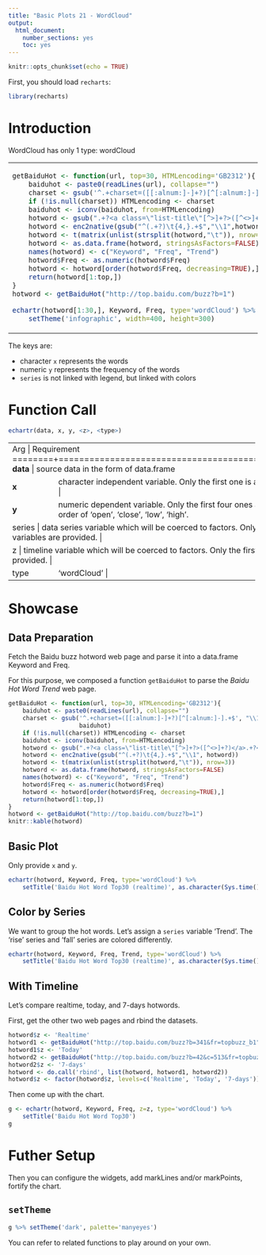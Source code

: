 ```yaml
---
title: "Basic Plots 21 - WordCloud"
output: 
  html_document: 
    number_sections: yes
    toc: yes
---
```


```r
knitr::opts_chunk$set(echo = TRUE)
```

First, you should load `recharts`:
```r
library(recharts)
```

# Introduction

WordCloud has only 1 type: wordCloud

<table id='intro'>
<tr><td>
```r
getBaiduHot <- function(url, top=30, HTMLencoding='GB2312'){
    baiduhot <- paste0(readLines(url), collapse="")
    charset <- gsub('^.+charset=([[:alnum:]-]+?)[^[:alnum:]-].+$', "\\1", baiduhot)
    if (!is.null(charset)) HTMLencoding <- charset
    baiduhot <- iconv(baiduhot, from=HTMLencoding)
    hotword <- gsub(".+?<a class=\"list-title\"[^>]+?>([^<>]+?)</a>.+?<span class=\"icon-(rise|fair|fall)\">(\\d+?)</span>.+?","\\1\t\\3\t\\2\t", baiduhot)
    hotword <- enc2native(gsub("^(.+?)\t{4,}.+$","\\1",hotword))
    hotword <- t(matrix(unlist(strsplit(hotword,"\t")), nrow=3))
    hotword <- as.data.frame(hotword, stringsAsFactors=FALSE)
    names(hotword) <- c("Keyword", "Freq", "Trend")
    hotword$Freq <- as.numeric(hotword$Freq)
    hotword <- hotword[order(hotword$Freq, decreasing=TRUE),]
    return(hotword[1:top,])
}
hotword <- getBaiduHot("http://top.baidu.com/buzz?b=1")

echartr(hotword[1:30,], Keyword, Freq, type='wordCloud') %>% 
    setTheme('infographic', width=400, height=300)
```
</td>
<td>
</table>

The keys are:

- character `x` represents the words
- numeric `y` represents the frequency of the words
- `series` is not linked with legend, but linked with colors

# Function Call

```r
echartr(data, x, y, <z>, <type>)
```

+--------+--------------------------------------------------------------------+
| Arg    |  Requirement                                                       |
+========+====================================================================+
| **data** | source data in the form of data.frame                            |
+--------+--------------------------------------------------------------------+
| **x**  | character independent variable. Only the first one is accepted if multiple variables are provided. |
+--------+--------------------------------------------------------------------+
| **y**  | numeric dependent variable. Only the first four ones are accepted which are arranged in the order of 'open', 'close', 'low', 'high'. |
+--------+--------------------------------------------------------------------+
| series | data series variable which will be coerced to factors. Only the first one is accepted if multiple variables are provided. |
+---------+--------------------------------------------------------------------+
|  z     | timeline variable which will be coerced to factors. Only the first one is accepted if multiple variables are provided. |
+--------+--------------------------------------------------------------------+
| type   | 'wordCloud' |
+--------+--------------------------------------------------------------------+


# Showcase

## Data Preparation

Fetch the Baidu buzz hotword web page and parse it into a data.frame Keyword and Freq.

For this purpose, we composed a function `getBaiduHot` to parse the _Baidu Hot Word Trend_ web page.

```r
getBaiduHot <- function(url, top=30, HTMLencoding='GB2312'){
    baiduhot <- paste0(readLines(url), collapse="")
    charset <- gsub('^.+charset=([[:alnum:]-]+?)[^[:alnum:]-].+$', "\\1", 
                    baiduhot)
    if (!is.null(charset)) HTMLencoding <- charset
    baiduhot <- iconv(baiduhot, from=HTMLencoding)
    hotword <- gsub(".+?<a class=\"list-title\"[^>]+?>([^<>]+?)</a>.+?<span class=\"icon-(rise|fair|fall)\">(\\d+?)</span>.+?","\\1\t\\3\t\\2\t", baiduhot)
    hotword <- enc2native(gsub("^(.+?)\t{4,}.+$","\\1", hotword))
    hotword <- t(matrix(unlist(strsplit(hotword,"\t")), nrow=3))
    hotword <- as.data.frame(hotword, stringsAsFactors=FALSE)
    names(hotword) <- c("Keyword", "Freq", "Trend")
    hotword$Freq <- as.numeric(hotword$Freq)
    hotword <- hotword[order(hotword$Freq, decreasing=TRUE),]
    return(hotword[1:top,])
}
hotword <- getBaiduHot("http://top.baidu.com/buzz?b=1")
knitr::kable(hotword)
```

## Basic Plot

Only provide `x` and `y`.

```r
echartr(hotword, Keyword, Freq, type='wordCloud') %>% 
    setTitle('Baidu Hot Word Top30 (realtime)', as.character(Sys.time()))
```

## Color by Series

We want to group the hot words. Let's assign a `series` variable 'Trend'. The 'rise' series and 'fall' series are colored differently.

```r
echartr(hotword, Keyword, Freq, Trend, type='wordCloud') %>% 
    setTitle('Baidu Hot Word Top30 (realtime)', as.character(Sys.time()))
```

## With Timeline

Let's compare realtime, today, and 7-days hotwords.

First, get the other two web pages and rbind the datasets.

```r
hotword$z <- 'Realtime'
hotword1 <- getBaiduHot("http://top.baidu.com/buzz?b=341&fr=topbuzz_b1")
hotword1$z <- 'Today'
hotword2 <- getBaiduHot("http://top.baidu.com/buzz?b=42&c=513&fr=topbuzz_b341")
hotword2$z <- '7-days'
hotword <- do.call('rbind', list(hotword, hotword1, hotword2))
hotword$z <- factor(hotword$z, levels=c('Realtime', 'Today', '7-days'))
```

Then come up with the chart.

```r
g <- echartr(hotword, Keyword, Freq, z=z, type='wordCloud') %>% 
    setTitle('Baidu Hot Word Top30')
g
```

# Futher Setup

Then you can configure the widgets, add markLines and/or markPoints, fortify the chart.

## `setTheme`

```r
g %>% setTheme('dark', palette='manyeyes')
```

You can refer to related functions to play around on your own.

